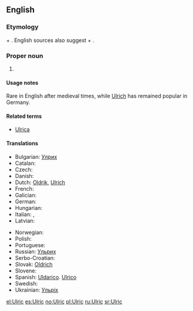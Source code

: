 ==English==

===Etymology===
{{etyl|goh|en}} {{term|uodal||heritage, homestead|lang=goh}} + {{term|rihhi||ruler|lang=goh}}. English sources also suggest {{etyl|ang|en}} {{term|wulf||wolf|lang=ang}} + {{term|ric||ruler|lang=ang}}.

===Proper noun===
{{en-proper noun}}

# {{given name|male|from=Germanic}}

====Usage notes====
Rare in English after medieval times, while [[Ulrich]] has remained popular in Germany.

====Related terms====
* [[Ulrica]]

====Translations====
{{trans-top|male given name}}
* Bulgarian: [[Улрих]]
* Catalan: {{t|ca|Ulric}}
* Czech: {{t|cs|Oldřich|m}}
* Danish: {{t|da|Ulrik}}
* Dutch: [[Oldrik]], [[Ulrich]]
* French: {{t|fr|Ulric}}
* Galician: {{t|gl|Ulrico|m}}
* German: {{t+|de|Ulrich}}
* Hungarian: {{t+|hu|Ulrik}}
* Italian: {{t+|it|Ulderico}}, {{t+|it|Ulrico}}
* Latvian: {{t|lv|Uldis|m}}
{{trans-mid}}
* Norwegian: {{t|no|Ulrik}}
* Polish: {{t+|pl|Ulryk}}
* Portuguese: {{t|pt|Ulrico}}
* Russian: [[Ульрих]]
* Serbo-Croatian: {{t|sh|Ulrik}}
* Slovak: [[Oldrich]]
* Slovene: {{t|sl|Ulrik}}
* Spanish: [[Uldarico]]. [[Ulrico]]
* Swedish: {{t+|sv|Ulrik}}
* Ukrainian: [[Ульріх]]
{{trans-bottom}}

[[el:Ulric]]
[[es:Ulric]]
[[no:Ulric]]
[[pl:Ulric]]
[[ru:Ulric]]
[[sr:Ulric]]